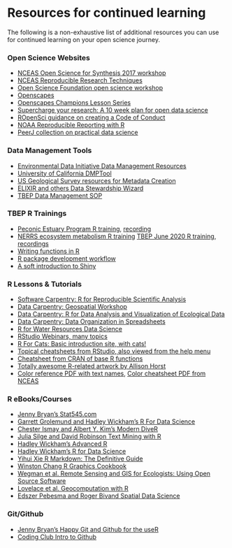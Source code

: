 # Resources for continued learning {.unnumbered}

The following is a non-exhaustive list of additional resources you can use for continued learning on your open science journey. 

### Open Science Websites

* [NCEAS Open Science for Synthesis 2017 workshop](https://nceas.github.io/oss-2017/lessons.html){target="_blank"}
* [NCEAS Reproducible Research Techniques](https://learning.nceas.ucsb.edu/2020-02-RRCourse/){target="_blank"}
* [Open Science Foundation open science workshop](https://osf.io/k75r9/){target="_blank"}
* [Openscapes](https://www.openscapes.org/){target="_blank"}
* [Openscapes Champions Lesson Series](https://openscapes.github.io/series/){target="_blank"}
* [Supercharge your research: A 10 week plan for open data science](https://www.nature.com/articles/d41586-019-03335-4){target="_blank"}
* [ROpenSci guidance on creating a Code of Conduct](https://ropensci.org/blog/2016/12/21/commcallv12-review-coc/){target="_blank"}
* [NOAA Reproducible Reporting with R](https://noaa-iea.github.io/r3-train/index.html){target="_blank"}
* [PeerJ collection on practical data science](https://peerj.com/collections/50-practicaldatascistats){target="_blank"}

### Data Management Tools

* [Environmental Data Initiative Data Management Resources](https://environmentaldatainitiative.org/dm-resources/){target="_blank"}
* [University of California DMPTool](https://dmptool.org/){target="_blank"}
* [US Geological Survey resources for Metadata Creation](https://www.usgs.gov/products/data-and-tools/data-management/metadata-creation){target="_blank"}
* [ELIXIR and others Data Stewardship Wizard](https://ds-wizard.org/){target="_blank"}
* [TBEP Data Management SOP](https://tbep-tech.github.io/data-management-sop){target="_blank"}

### TBEP R Trainings

* [Peconic Estuary Program R training](https://tbep-tech.github.io/pep-r-training){target="_blank"}, [recording](https://drive.google.com/file/d/1ZjVHFrVpw2uTKZw-BmD29umdbl6viutM/view?usp=sharing){target="_blank"}
* [NERRS ecosystem metabolism R training ](https://tbep-tech.github.io/ecometab-r-training){target="_blank"}
 [TBEP June 2020 R training](https://tbep-tech.github.io/tbep-r-training/){target="_blank"}, [recordings](https://www.youtube.com/watch?v=_RI4XMRWeV0&list=PLfJ6-D-exF9RM5TPtT4T0nxieqpr_R4pJ){target="_blank"}
* [Writing functions in R](https://tbep-tech.github.io/tbep-r-training/functions.html){target="_blank"}
* [R package development workflow](https://tbep-tech.github.io/tbep-r-training/packages.html){target="_blank"}
* [A soft introduction to Shiny](https://tbep-tech.github.io/tbep-r-training/shiny.html){target="_blank"}

### R Lessons & Tutorials

* [Software Carpentry: R for Reproducible Scientific Analysis](http://data-lessons.github.io/gapminder-R/){target="_blank"}
* [Data Carpentry: Geospatial Workshop](https://datacarpentry.org/geospatial-workshop/){target="_blank"}
* [Data Carpentry: R for Data Analysis and Visualization of Ecological Data](http://www.datacarpentry.org/R-ecology-lesson/){target="_blank"}
* [Data Carpentry: Data Organization in Spreadsheets](http://www.datacarpentry.org/spreadsheet-ecology-lesson/){target="_blank"}
* [R for Water Resources Data Science](https://www.r4wrds.com/){target="_blank"}
* [RStudio Webinars, many topics](https://www.rstudio.com/resources/webinars/){target="_blank"}
* [R For Cats: Basic introduction site, with cats!](http://rforcats.net/){target="_blank"}
* [Topical cheatsheets from RStudio, also viewed from the help menu](http://www.rstudio.com/resources/cheatsheets/){target="_blank"}
* [Cheatsheet from CRAN of base R functions](http://cran.r-project.org/doc/contrib/Short-refcard.pdf){target="_blank"} 
* [Totally awesome R-related artwork by Allison Horst](https://github.com/allisonhorst/stats-illustrations){target="_blank"}
* [Color reference PDF with text names](http://www.stat.columbia.edu/~tzheng/files/Rcolor.pdf){target="_blank"}, [Color cheatsheet PDF from NCEAS](https://www.nceas.ucsb.edu/sites/default/files/2020-04/colorPaletteCheatsheet.pdf){target="_blank"}

### R eBooks/Courses

* [Jenny Bryan's Stat545.com](http://stat545.com/){target="_blank"}
* [Garrett Grolemund and Hadley Wickham's R For Data Science](http://r4ds.had.co.nz/){target="_blank"}
* [Chester Ismay and Albert Y. Kim's Modern DiveR](https://ismayc.github.io/moderndiver-book/){target="_blank"}
* [Julia Silge and David Robinson Text Mining with R](http://tidytextmining.com/){target="_blank"}
* [Hadley Wickham's Advanced R](http://adv-r.had.co.nz/){target="_blank"}
* [Hadley Wickham's R for Data Science](https://r4ds.had.co.nz){target="_blank"}
* [Yihui Xie R Markdown: The Definitive Guide](https://bookdown.org/yihui/rmarkdown/){target="_blank"}
* [Winston Chang R Graphics Cookbook](http://www.cookbook-r.com/){target="_blank"}
* [Wegman et al. Remote Sensing and GIS for Ecologists: Using Open Source Software](http://book.ecosens.org/RSEbook/){target="_blank"}
* [Lovelace et al. Geocomputation with R](https://geocompr.robinlovelace.net/){target="_blank"}
* [Edszer Pebesma and Roger Bivand Spatial Data Science](https://keen-swartz-3146c4.netlify.app/index.html){target="_blank"}

### Git/Github

* [Jenny Bryan's Happy Git and Github for the useR](http://happygitwithr.com/){target="_blank"}
* [Coding Club Intro to Github](https://ourcodingclub.github.io/2017/02/27/git.html){target="_blank"}
